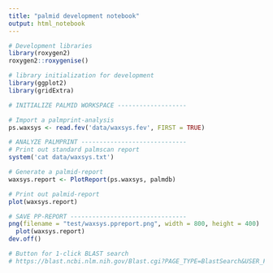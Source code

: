 ```yaml
---
title: "palmid development notebook"
output: html_notebook
---
```


```r
# Development libraries
library(roxygen2)
roxygen2::roxygenise()
```

```r
# library initialization for development
library(ggplot2)
library(gridExtra)
```

```r
# INITIALIZE PALMID WORKSPACE -------------------

# Import a palmprint-analysis
ps.waxsys <- read.fev('data/waxsys.fev', FIRST = TRUE)

```

```r
# ANALYZE PALMPRINT -----------------------------
# Print out standard palmscan report
system('cat data/waxsys.txt')

# Generate a palmid-report
waxsys.report <- PlotReport(ps.waxsys, palmdb)

# Print out palmid-report
plot(waxsys.report)
```

```r
# SAVE PP-REPORT --------------------------------
png(filename = "test/waxsys.ppreport.png", width = 800, height = 400)
  plot(waxsys.report)
dev.off()
```


```r
# Button for 1-click BLAST search
# https://blast.ncbi.nlm.nih.gov/Blast.cgi?PAGE_TYPE=BlastSearch&USER_FORMAT_DEFAULTS=on&SET_SAVED_SEARCH=true&PAGE=Proteins&PROGRAM=blastp&QUERY=FQGDIAGWDTRVSEYELQNEQRICEERAESEDHRRKIRTIYECYRSPIIRVQDADGNLMWLHGRGQRMSGTIVTYAMNTITNAIIQQAVSKDLGNTYGRENRLISGDDCLV&JOB_TITLE=SRR9968562_waxsystermes_virus_microassembly&GAPCOSTS=11%201&DATABASE=nr&BLAST_PROGRAMS=blastp&MAX_NUM_SEQ=100&SHORT_QUERY_ADJUST=on&EXPECT=0.05&WORD_SIZE=6&MATRIX_NAME=BLOSUM62&COMPOSITION_BASED_STATISTICS=2&EQ_MENU=Enter%20organism%20name%20or%20id--completions%20will%20be%20suggested&PROG_DEFAULTS=on&SHOW_OVERVIEW=on&SHOW_LINKOUT=on&ALIGNMENT_VIEW=Pairwise&MASK_CHAR=2&MASK_COLOR=1&GET_SEQUENCE=on&NEW_VIEW=on&NUM_OVERVIEW=100&DESCRIPTIONS=100&ALIGNMENTS=100&FORMAT_OBJECT=Alignment&FORMAT_TYPE=HTML

```
